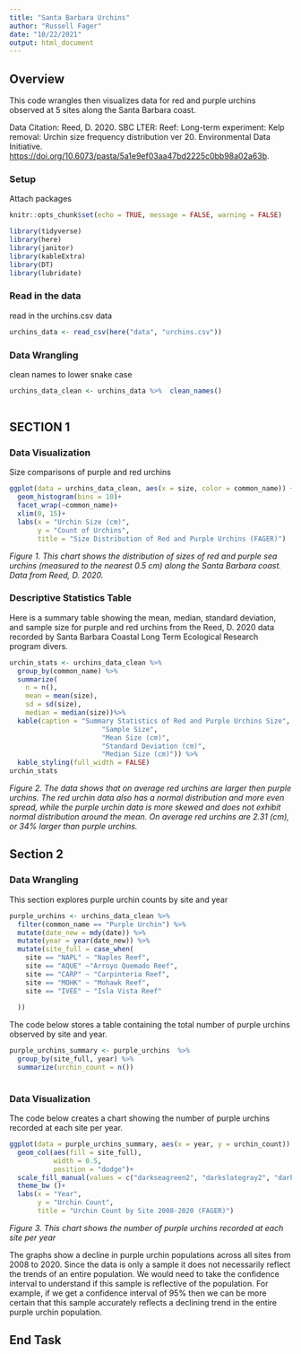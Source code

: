 ```yaml
---
title: "Santa Barbara Urchins"
author: "Russell Fager"
date: "10/22/2021"
output: html_document
---
```


## Overview

This code wrangles then visualizes data for red and purple urchins observed at 5 sites along the Santa Barbara coast.

Data Citation: Reed, D. 2020. SBC LTER: Reef: Long-term experiment: Kelp removal: Urchin size frequency distribution ver 20. Environmental Data Initiative. <https://doi.org/10.6073/pasta/5a1e9ef03aa47bd2225c0bb98a02a63b>.

### Setup

Attach packages

```r
knitr::opts_chunk$set(echo = TRUE, message = FALSE, warning = FALSE)

library(tidyverse)
library(here)
library(janitor)
library(kableExtra)
library(DT)
library(lubridate)

```

### Read in the data

read in the urchins.csv data

```r
urchins_data <- read_csv(here("data", "urchins.csv"))
```

### Data Wrangling

clean names to lower snake case

```r
urchins_data_clean <- urchins_data %>%  clean_names()
 
```

## SECTION 1

### Data Visualization

Size comparisons of purple and red urchins

```r
ggplot(data = urchins_data_clean, aes(x = size, color = common_name)) +
  geom_histogram(bins = 10)+
  facet_wrap(~common_name)+
  xlim(0, 15)+
  labs(x = "Urchin Size (cm)", 
       y = "Count of Urchins",
       title = "Size Distribution of Red and Purple Urchins (FAGER)")
```

*Figure 1. This chart shows the distribution of sizes of red and purple sea urchins (measured to the nearest 0.5 cm) along the Santa Barbara coast. Data from Reed, D. 2020.*

### Descriptive Statistics Table

Here is a summary table showing the mean, median, standard deviation, and sample size for purple and red urchins from the Reed, D. 2020 data recorded by Santa Barbara Coastal Long Term Ecological Research program divers.

```r
urchin_stats <- urchins_data_clean %>% 
  group_by(common_name) %>% 
  summarize(
    n = n(),
    mean = mean(size),
    sd = sd(size),
    median = median(size))%>% 
  kable(caption = "Summary Statistics of Red and Purple Urchins Size", digits = 2, col.names = c("species",
                       "Sample Size",
                       "Mean Size (cm)",
                       "Standard Deviation (cm)",
                       "Median Size (cm)")) %>% 
  kable_styling(full_width = FALSE)
urchin_stats

```

*Figure 2. The data shows that on average red urchins are larger then purple urchins. The red urchin data also has a normal distribution and more even spread, while the purple urchin data is more skewed and does not exhibit normal distribution around the mean. On average red urchins are 2.31 (cm), or 34% larger than purple urchins.*

## Section 2

### Data Wrangling

This section explores purple urchin counts by site and year

```r
purple_urchins <- urchins_data_clean %>% 
  filter(common_name == "Purple Urchin") %>% 
  mutate(date_new = mdy(date)) %>% 
  mutate(year = year(date_new)) %>% 
  mutate(site_full = case_when(
    site == "NAPL" ~ "Naples Reef", 
    site == "AQUE" ~"Arroyo Quemado Reef",
    site == "CARP" ~ "Carpinteria Reef",
    site == "MOHK" ~ "Mohawk Reef",
    site == "IVEE" ~ "Isla Vista Reef"
  
  ))

```

The code below stores a table containing the total number of purple urchins observed by site and year.

```r
purple_urchins_summary <- purple_urchins  %>% 
  group_by(site_full, year) %>% 
  summarize(urchin_count = n())
  
```

### Data Visualization

The code below creates a chart showing the number of purple urchins recorded at each site per year.

```r
ggplot(data = purple_urchins_summary, aes(x = year, y = urchin_count)) +
  geom_col(aes(fill = site_full), 
           width = 0.5,
           position = "dodge")+
  scale_fill_manual(values = c("darkseagreen2", "darkslategray2", "darkorange2", "cornsilk2", "yellow2"))+
  theme_bw ()+
  labs(x = "Year", 
       y = "Urchin Count",
       title = "Urchin Count by Site 2008-2020 (FAGER)")
```

*Figure 3. This chart shows the number of purple urchins recorded at each site per year*

The graphs show a decline in purple urchin populations across all sites from 2008 to 2020. Since the data is only a sample it does not necessarily reflect the trends of an entire population. We would need to take the confidence interval to understand if this sample is reflective of the population. For example, if we get a confidence interval of 95% then we can be more certain that this sample accurately reflects a declining trend in the entire purple urchin population.

## End Task
